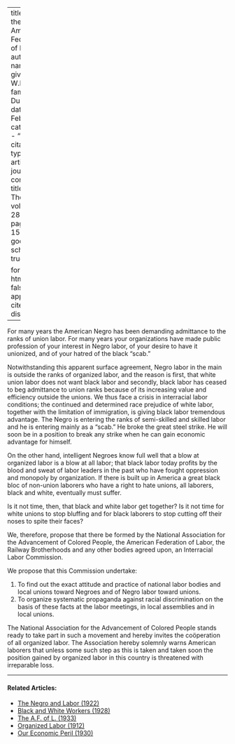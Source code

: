 
---
title: 'To the American Federation of Labor'
author:
  - name:
      given: W.E.B.
      family: Du Bois
date: Feb. 1924
categories: 
  - ""
citation: 
  type: article-journal
  container-title: The Crisis
  volume: 28
  issue: 4
  page: 153-154
google-scholar: true

format:
  html:
    toc: false
    appendix-cite-as: display
---


For many years the American Negro has been demanding admittance to the ranks of union labor. For many years your organizations have made public profession of your interest in Negro labor, of your desire to have it unionized, and of your hatred of the black "scab."

Notwithstanding this apparent surface agreement, Negro labor in the main is outside the ranks of organized labor, and the reason is first, that white union labor does not want black labor and secondly, black labor has ceased to beg admittance to union ranks because of its increasing value and efficiency outside the unions. We thus face a crisis in interracial labor conditions; the continued and determined race prejudice of white labor, together with the limitation of immigration, is giving black labor tremendous advantage. The Negro is entering the ranks of semi-skilled and skilled labor and he is entering mainly as a "scab." He broke the great steel strike. He will soon be in a position to break any strike when he can gain economic advantage for himself.

On the other hand, intelligent Negroes know full well that a blow at organized labor is a blow at all labor; that black labor today profits by the blood and sweat of labor leaders in the past who have fought oppression and monopoly by organization. If there is built up in America a great black bloc of non-union laborers who have a right to hate unions, all laborers, black and white, eventually must suffer.

Is it not time, then, that black and white labor get together? Is it not time for white unions to stop bluffing and for black laborers to stop cutting off their noses to spite their faces?

We, therefore, propose that there be formed by the National Association for the Advancement of Colored People, the American Federation of Labor, the Railway Brotherhoods and any other bodies agreed upon, an Interracial Labor Commission.

We propose that this Commission undertake:

1. To find out the exact attitude and practice of national labor bodies and local unions toward Negroes and of Negro labor toward unions.
2. To organize systematic propaganda against racial discrimination on the basis of these facts at the labor meetings, in local assemblies and in local unions.

The National Association for the Advancement of Colored People stands ready to take part in such a movement and hereby invites the coöperation of all organized labor. The Association hereby solemnly warns American laborers that unless some such step as this is taken and taken soon the position gained by organized labor in this country is threatened with irreparable loss.

<!-- Similar articles start here -->

<hr>
#### Related Articles:

* [The Negro and Labor (1922)](/Volumes/25/06/negro_and_labor.html)
* [Black and White Workers (1928)](/Volumes/35/03/black_and_white_workers.html)
* [The A.F. of L. (1933)](/Volumes/40/12/af_of_l.html)
* [Organized Labor (1912)](/Volumes/04/03/organized_labor.html)
* [Our Economic Peril (1930)](/Volumes/37/03/our_economic_peril.html)

<!-- Similar articles end here -->